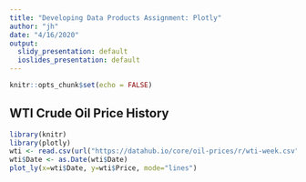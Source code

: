 ```yaml
---
title: "Developing Data Products Assignment: Plotly"
author: "jh"
date: "4/16/2020"
output:
  slidy_presentation: default
  ioslides_presentation: default
---
```


```r
knitr::opts_chunk$set(echo = FALSE)
```

## WTI Crude Oil Price History
```r
library(knitr)
library(plotly)
wti <- read.csv(url("https://datahub.io/core/oil-prices/r/wti-week.csv"),header=TRUE)
wti$Date <- as.Date(wti$Date)
plot_ly(x=wti$Date, y=wti$Price, mode="lines")
```